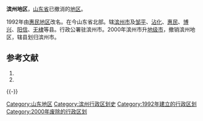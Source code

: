'''滨州地区'''，[[山东省|山东省]]已撤消的[[地区行政公署|地区]]。

1992年由[[惠民地区|惠民地区]]改名。在今山东省北部。辖[[滨州市|滨州市]]及[[邹平县|邹平]]、[[沾化县|沾化]]、[[惠民县|惠民]]、[[博兴县|博兴]]、[[阳信县|阳信]]、[[无棣县|无棣]]等县。行政公署驻滨州市。2000年滨州市升[[地级市|地级市]]，撤销滨州地区，辖县划归滨州市。

== 参考文献 ==
{{Wikisource|国务院关于同意山东省撤销滨州地区设立地级滨州市的批复}}
# {{Cite book | author = 戴均良等 | title = 《中国古今地名大词典》 | location = 上海 | publisher = 上海辞书出版社 | date = 2005 | language = zh-hans }}
# {{Cite book | author = 史为乐 | title = 《中华人民共和国政区沿革（1949-2002）》 | location = 北京 | publisher = 人民出版社 | date = 2006 | language = zh-hans }}
{{reflist}}
{{-}}
{{中华人民共和国行政区划小作品}}
[[Category:山东地区|Category:山东地区]]
[[Category:滨州行政区划史|Category:滨州行政区划史]]
[[Category:1992年建立的行政区划|Category:1992年建立的行政区划]]
[[Category:2000年废除的行政区划|Category:2000年废除的行政区划]]